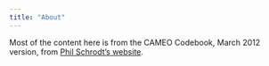 ```yaml
---
title: "About"
---
```


Most of the content here is from the CAMEO Codebook, March 2012 version, from [Phil Schrodt's website](https://eventdata.parusanalytics.com/data.dir/cameo.html).
